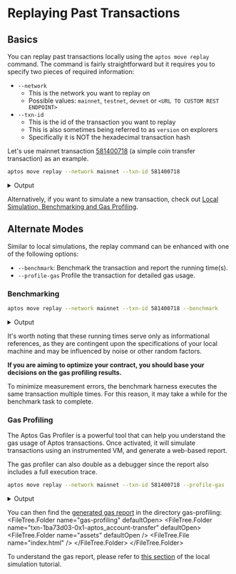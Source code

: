 
# Replaying Past Transactions

## Basics
You can replay past transactions locally using the `aptos move replay` command.
The command is fairly straightforward but it requires you to specify two pieces of required information:
- `--network`
  - This is the network you want to replay on
  - Possible values: `mainnet`, `testnet`, `devnet` or `<URL TO CUSTOM REST ENDPOINT>`
- `--txn-id`
  - This is the id of the transaction you want to replay
  - This is also sometimes being referred to as `version` on explorers
  - Specifically it is NOT the hexadecimal transaction hash


Let's use mainnet transaction [581400718](https://explorer.aptoslabs.com/txn/581400718?network=mainnet) (a simple coin transfer transaction) as an example. 
```bash filename="Terminal"
aptos move replay --network mainnet --txn-id 581400718
```

<details>
<summary>Output</summary>
```bash
Got 1/1 txns from RestApi.
Replaying transaction...
{
  "Result": {
    "transaction_hash": "0x1ba73d03a0442a845735a17c7be46f3b51e2acb0e5cf68749305c5a17539ac63",
    "gas_used": 7,
    "gas_unit_price": 100,
    "sender": "c94e16736910cc160347d01de345407fe2d350fce5635ac1150319b0fbf5630e",
    "sequence_number": 14637,
    "success": true,
    "version": 581400718,
    "vm_status": "status EXECUTED of type Execution"
  }
}
```
</details>

Alternatively, if you want to simulate a new transaction, check out [Local Simulation, Benchmarking and Gas Profiling](working-with-move-contracts/local-simulation-benchmarking-and-gas-profiling.mdx).

## Alternate Modes
Similar to local simulations, the replay command can be enhanced with one of the following options:
- `--benchmark`: Benchmark the transaction and report the running time(s).
- `--profile-gas` Profile the transaction for detailed gas usage.

### Benchmarking
```bash filename="Terminal"
aptos move replay --network mainnet --txn-id 581400718 --benchmark
```

<details>
<summary>Output</summary>
```bash
Got 1/1 txns from RestApi.
Benchmarking transaction...
Running time (cold code cache): 914.821µs
Running time (warm code cache): 820.189µs
{
  "Result": {
    "transaction_hash": "0x1ba73d03a0442a845735a17c7be46f3b51e2acb0e5cf68749305c5a17539ac63",
    "gas_used": 7,
    "gas_unit_price": 100,
    "sender": "c94e16736910cc160347d01de345407fe2d350fce5635ac1150319b0fbf5630e",
    "sequence_number": 14637,
    "success": true,
    "version": 581400718,
    "vm_status": "status EXECUTED of type Execution"
  }
}
```
</details>

It's worth noting that these running times serve only as informational references, as they are contingent upon the specifications of your local machine and may be influenced by noise or other random factors.

**If you are aiming to optimize your contract, you should base your decisions on the gas profiling results.**

<Callout type="info" emoji="ℹ️">
To minimize measurement errors, the benchmark harness executes the same transaction multiple times. For this reason, it may take a while for the benchmark task to complete.
</Callout>

### Gas Profiling
The Aptos Gas Profiler is a powerful tool that can help you understand the gas usage of Aptos transactions. Once activated, it will simulate transactions using an instrumented VM, and generate a web-based report.

The gas profiler can also double as a debugger since the report also includes a full execution trace.

```bash filename="Terminal"
aptos move replay --network mainnet --txn-id 581400718 --profile-gas
```
<details>
<summary>Output</summary>
```bash
Got 1/1 txns from RestApi.
Profiling transaction...
Gas report saved to gas-profiling/txn-1ba73d03-0x1-aptos_account-transfer.
{
  "Result": {
    "transaction_hash": "0x1ba73d03a0442a845735a17c7be46f3b51e2acb0e5cf68749305c5a17539ac63",
    "gas_used": 7,
    "gas_unit_price": 100,
    "sender": "c94e16736910cc160347d01de345407fe2d350fce5635ac1150319b0fbf5630e",
    "sequence_number": 14637,
    "success": true,
    "version": 581400718,
    "vm_status": "status EXECUTED of type Execution"
  }
}
```
</details>

You can then find the [generated gas report](/gas-profiling/sample-report-2/index.html) in the directory gas-profiling:
<FileTree>
    <FileTree.Folder name="gas-profiling" defaultOpen>
      <FileTree.Folder name="txn-1ba73d03-0x1-aptos_account-transfer" defaultOpen>
        <FileTree.Folder name="assets" defaultOpen />
        <FileTree.File name="index.html" />
      </FileTree.Folder>
    </FileTree.Folder>
</FileTree>

To understand the gas report, please refer to [this section](working-with-move-contracts/local-simulation-benchmarking-and-gas-profiling.mdx#understanding-the-gas-report) of the local simulation tutorial.